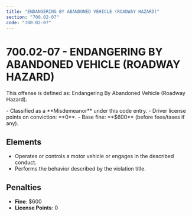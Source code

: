 ```yaml
---
title: "ENDANGERING BY ABANDONED VEHICLE (ROADWAY HAZARD)"
section: "700.02-07"
code: "700.02-07"
---
```





# 700.02-07 - ENDANGERING BY ABANDONED VEHICLE (ROADWAY HAZARD)

This offense is defined as: Endangering By Abandoned Vehicle (Roadway Hazard).

<Aside type="caution" title="Charge Type: Misdemeanor">
- Classified as a **Misdemeanor** under this code entry.
- Driver license points on conviction: **0**.
- Base fine: **$600** (before fees/taxes if any).
</Aside>

## Elements
- Operates or controls a motor vehicle or engages in the described conduct.
- Performs the behavior described by the violation title.

## Penalties
- **Fine**: $600
- **License Points**: 0
